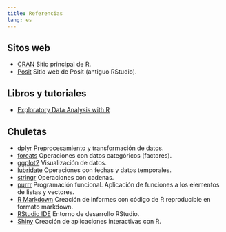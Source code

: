```yaml
---
title: Referencias
lang: es
---
```


## Sitos web

- [CRAN](https://cran.r-project.org/) Sitio principal de R.
- [Posit](https://posit.co/) Sitio web de Posit (antiguo RStudio).

## Libros y tutoriales

- [Exploratory Data Analysis with R](https://bookdown.org/rdpeng/exdata/)

## Chuletas

- [dplyr](https://github.com/rstudio/cheatsheets/raw/main/data-transformation.pdf) Preprocesamiento y transformación de datos.
- [forcats](https://github.com/rstudio/cheatsheets/raw/main/factors.pdf) Operaciones con datos categóricos (factores).
- [ggplot2](https://github.com/rstudio/cheatsheets/raw/main/data-visualization-2.1.pdf) Visualización de datos.
- [lubridate](https://github.com/rstudio/cheatsheets/raw/main/lubridate.pdf) Operaciones con fechas y datos temporales.
- [stringr](https://github.com/rstudio/cheatsheets/raw/main/strings.pdf) Operaciones con cadenas.
- [purrr](https://github.com/rstudio/cheatsheets/raw/main/purrr.pdf) Programación funcional. Aplicación de funciones a los elementos de listas y vectores.
- [R Markdown](https://github.com/rstudio/cheatsheets/raw/main/rmarkdown-2.0.pdf) Creación de informes con código de R reproducible en formato markdown.
- [RStudio IDE](https://github.com/rstudio/cheatsheets/raw/main/rstudio-ide.pdf) Entorno de desarrollo RStudio.
- [Shiny](https://github.com/rstudio/cheatsheets/raw/main/shiny.pdf) Creación de aplicaciones interactivas con R.


